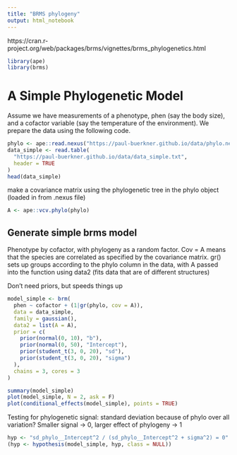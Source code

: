 ```yaml
---
title: "BRMS phylogeny"
output: html_notebook
---
```

https://cran.r-project.org/web/packages/brms/vignettes/brms_phylogenetics.html

```r
library(ape)
library(brms)
```


# A Simple Phylogenetic Model

Assume we have measurements of a phenotype, phen (say the body size), and a cofactor variable (say the temperature of the environment). We prepare the data using the following code.

```r

phylo <- ape::read.nexus("https://paul-buerkner.github.io/data/phylo.nex")
data_simple <- read.table(
  "https://paul-buerkner.github.io/data/data_simple.txt", 
  header = TRUE
)
head(data_simple)
```


make a covariance matrix using the phylogenetic tree in the phylo object (loaded in from .nexus file) 
```r
A <- ape::vcv.phylo(phylo)
```

## Generate simple brms model

 Phenotype by cofactor, with phylogeny as a random factor. 
 Cov = A means that the species are correlated as specified by the covariance matrix. gr() sets up groups according to the phylo column in the data, with A passed into the function using data2 (fits data that are of different structures)
 
 Don't need priors, but speeds things up

```r
model_simple <- brm(
  phen ~ cofactor + (1|gr(phylo, cov = A)), 
  data = data_simple, 
  family = gaussian(), 
  data2 = list(A = A),
  prior = c(
    prior(normal(0, 10), "b"), 
    prior(normal(0, 50), "Intercept"),
    prior(student_t(3, 0, 20), "sd"),
    prior(student_t(3, 0, 20), "sigma")
  ),
  chains = 3, cores = 3
)
```
```r
summary(model_simple)
plot(model_simple, N = 2, ask = F)
plot(conditional_effects(model_simple), points = TRUE) 
```
Testing for phylogenetic signal:
standard deviation because of phylo over all variation? Smaller signal -> 0, larger effect of phylogeny -> 1
```r
hyp <- "sd_phylo__Intercept^2 / (sd_phylo__Intercept^2 + sigma^2) = 0"
(hyp <- hypothesis(model_simple, hyp, class = NULL))
```



